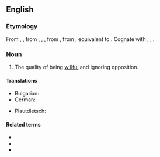 ==English==

===Etymology===
From {{inh|en|enm|self-wil}}, {{m|enm|self-wille}}, from {{inh|en|ang|sylfwill}}, {{m|ang|selfwill}}, {{m|ang|selfwille||self-will}}, from {{inh|en|gmw-pro|*selbawilljō}}, from {{inh|en|gem-pro|*selbawiljô||self-will}}, equivalent to {{prefix|en|self|will}}. Cognate with {{cog|goh|selbwillo}}, {{m|goh|selpwillo}}, {{cog|non|sjalfvili}}.

===Noun===
{{en-noun|-}}

# The quality of being [[willful]] and ignoring opposition.

====Translations====
{{trans-top|the quality of being willful and ignoring opposition}}
* Bulgarian: {{t+|bg|своеволие|n}}
* German: {{t+|de|Eigensinn|m}}
{{trans-mid}}
* Plautdietsch: {{t|pdt|Ieejensenn|m}}
{{trans-bottom}}

====Related terms====
* {{l|en|self-willed}}
* {{l|en|self-willedly}}
* {{l|en|self-willedness}}